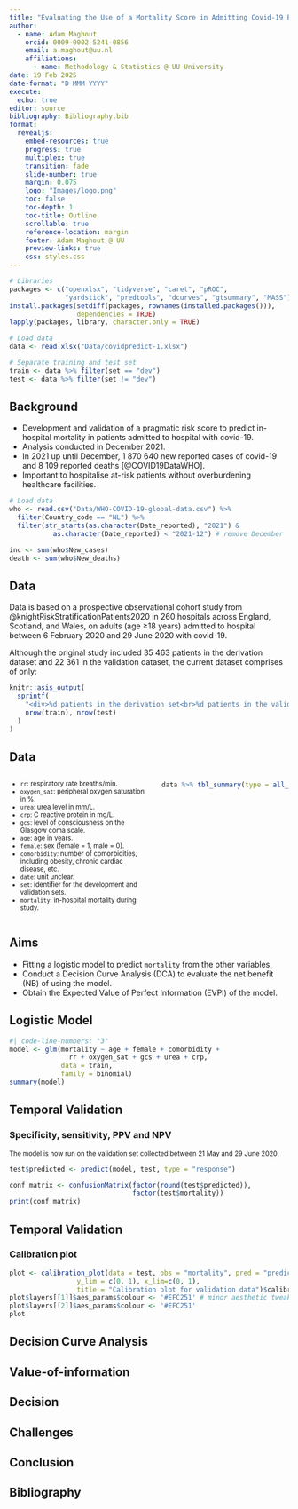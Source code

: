 ```yaml
---
title: "Evaluating the Use of a Mortality Score in Admitting Covid-19 Patients into Dutch Hospitals"
author: 
  - name: Adam Maghout
    orcid: 0009-0002-5241-0856
    email: a.maghout@uu.nl
    affiliations:
      - name: Methodology & Statistics @ UU University
date: 19 Feb 2025
date-format: "D MMM YYYY"
execute: 
  echo: true
editor: source
bibliography: Bibliography.bib
format: 
  revealjs:
    embed-resources: true
    progress: true
    multiplex: true
    transition: fade
    slide-number: true
    margin: 0.075
    logo: "Images/logo.png" 
    toc: false
    toc-depth: 1
    toc-title: Outline
    scrollable: true
    reference-location: margin
    footer: Adam Maghout @ UU
    preview-links: true
    css: styles.css
---
```


```r
# Libraries
packages <- c("openxlsx", "tidyverse", "caret", "pROC", 
              "yardstick", "predtools", "dcurves", "gtsummary", "MASS")
install.packages(setdiff(packages, rownames(installed.packages())), 
                 dependencies = TRUE)
lapply(packages, library, character.only = TRUE)

# Load data
data <- read.xlsx("Data/covidpredict-1.xlsx")

# Separate training and test set
train <- data %>% filter(set == "dev")
test <- data %>% filter(set != "dev")
```

## Background

::: {.incremental}
- Development and validation of a pragmatic risk score to predict in-hospital mortality in patients admitted to hospital with covid-19.
- Analysis conducted in December 2021.
- In 2021 up until December, 1 870 640 new reported cases of covid-19 and 8 109 reported deaths [@COVID19DataWHO].
- Important to hospitalise at-risk patients without overburdening healthcare facilities.
:::

```r
# Load data
who <- read.csv("Data/WHO-COVID-19-global-data.csv") %>% 
  filter(Country_code == "NL") %>%
  filter(str_starts(as.character(Date_reported), "2021") & 
           as.character(Date_reported) < "2021-12") # remove December

inc <- sum(who$New_cases)
death <- sum(who$New_deaths)
```

## Data
<div class="slide-body">
Data is based on a prospective observational cohort study from @knightRiskStratificationPatients2020 in 260 hospitals across England, Scotland, and Wales, on adults (age ≥18 years) admitted to hospital between 6 February 2020 and 29 June 2020 with covid-19.

Although the original study included 35 463 patients in the derivation dataset and 22 361 in the validation dataset, the current dataset comprises of only:

```r
knitr::asis_output(
  sprintf(
    "<div>%d patients in the derivation set<br>%d patients in the validation set</div>",
    nrow(train), nrow(test)
  )
)
```
</div>

## Data
::: columns

::: column
<small>
  <ul>
    <li>`rr`: respiratory rate breaths/min.</li>
    <li>`oxygen_sat`: peripheral oxygen saturation in %.</li>
    <li>`urea`: urea level in mm/L.</li>
    <li>`crp`: C reactive protein in mg/L.</li>
    <li>`gcs`: level of consciousness on the Glasgow coma scale.</li>
    <li>`age`: age in years.</li>
    <li>`female`: sex (female = 1, male = 0).</li>
    <li>`comorbidity`: number of comorbidities, including obesity, chronic cardiac disease, etc.</li>
    <li>`date`: unit unclear.</li>
    <li>`set`: identifier for the development and validation sets.</li>
    <li>`mortality`: in-hospital mortality during study.</li>
  </ul>
</small>
:::

::: column
<div style="overflow-y: auto; max-height: 550px;">
```r
data %>% tbl_summary(type = all_dichotomous() ~ "categorical")
```
</div>
:::
:::

## Aims

::: {.incremental}
- Fitting a logistic model to predict `mortality` from the other variables.
- Conduct a Decision Curve Analysis (DCA) to evaluate the net benefit (NB) of using the model.
- Obtain the Expected Value of Perfect Information (EVPI) of the model.
:::

## Logistic Model

```r
#| code-line-numbers: "3"
model <- glm(mortality ~ age + female + comorbidity +
               rr + oxygen_sat + gcs + urea + crp,
             data = train,
             family = binomial)
summary(model)
```

## Temporal Validation

### Specificity, sensitivity, PPV and NPV

<small>
The model is now run on the validation set collected between 21 May and 29 June 2020.
</small>

```r
test$predicted <- predict(model, test, type = "response")

conf_matrix <- confusionMatrix(factor(round(test$predicted)), 
                               factor(test$mortality))
print(conf_matrix)
```

## Temporal Validation

### Calibration plot

```r
plot <- calibration_plot(data = test, obs = "mortality", pred = "predicted", 
                 y_lim = c(0, 1), x_lim=c(0, 1),
                 title = "Calibration plot for validation data")$calibration_plot
plot$layers[[1]]$aes_params$colour <- '#EFC251' # minor aesthetic tweak
plot$layers[[2]]$aes_params$colour <- '#EFC251'
plot
```

## Decision Curve Analysis

## Value-of-information

## Decision

## Challenges

## Conclusion

## Bibliography
